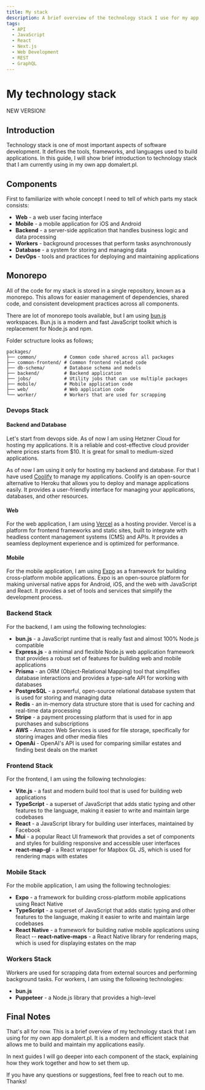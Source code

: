 ```yaml
---
title: My stack
description: A brief overview of the technology stack I use for my app domalert.pl, including web, mobile, backend, and devops components.
tags:
  - API
  - JavaScript
  - React
  - Next.js
  - Web Development
  - REST
  - GraphQL
---
```


# My technology stack

NEW VERSION!

## Introduction

Technology stack is one of most important aspects of software development. It defines the tools, frameworks, and languages used to build applications. In this guide, I will show brief introduction to technology stack that I am currently using in my own app domalert.pl.

## Components

First to familiarize with whole concept I need to tell of which parts my stack consists:

- **Web** - a web user facing interface
- **Mobile** - a mobile application for iOS and Android
- **Backend** - a server-side application that handles business logic and data processing
- **Workers** - background processes that perform tasks asynchronously
- **Database** - a system for storing and managing data
- **DevOps** - tools and practices for deploying and maintaining applications

## Monorepo

All of the code for my stack is stored in a single repository, known as a monorepo. This allows for easier management of dependencies, shared code, and consistent development practices across all components. 

There are lot of monorepo tools available, but I am using [bun.js](https://bun.com/) workspaces. Bun.js is a modern and fast JavaScript toolkit which is replacement for Node.js and npm.

Folder sctructure looks as follows;

```
packages/
├── common/          # Common code shared across all packages
├── common-frontend/ # Common frontend related code
├── db-schema/       # Database schema and models
├── backend/         # Backend application
├── jobs/            # Utility jobs that can use multiple packages
├── mobile/          # Mobile application code
├── web/             # Web application code
└── worker/          # Workers that are used for scrapping
```

### Devops Stack

#### Backend and Database

Let's start from devops side. As of now I am using Hetzner Cloud for hosting my applications. It is a reliable and cost-effective cloud provider where prices starts from $10. It is great for small to medium-sized applications.

As of now I am using it only for hosting my backend and database. For that I have used [Coolify](https://coolify.io/) to manage my applications. Coolify is an open-source alternative to Heroku that allows you to deploy and manage applications easily. It provides a user-friendly interface for managing your applications, databases, and other resources.

#### Web

For the web application, I am using [Vercel](https://vercel.com/) as a hosting provider. Vercel is a platform for frontend frameworks and static sites, built to integrate with headless content management systems (CMS) and APIs. It provides a seamless deployment experience and is optimized for performance.

#### Mobile

For the mobile application, I am using [Expo](https://expo.dev/) as a framework for building cross-platform mobile applications. Expo is an open-source platform for making universal native apps for Android, iOS, and the web with JavaScript and React. It provides a set of tools and services that simplify the development process.

### Backend Stack

For the backend, I am using the following technologies:
- **bun.js** - a JavaScript runtime that is really fast and almost 100% Node.js compatible
- **Express.js** - a minimal and flexible Node.js web application framework that provides a robust set of features for building web and mobile applications
- **Prisma** - an ORM (Object-Relational Mapping) tool that simplifies database interactions and provides a type-safe API for working with databases
- **PostgreSQL** - a powerful, open-source relational database system that is used for storing and managing data
- **Redis** - an in-memory data structure store that is used for caching and real-time data processing
- **Stripe** - a payment processing platform that is used for in app purchases and subscriptions
- **AWS** - Amazon Web Services is used for file storage, specifically for storing images and other media files
- **OpenAi** - OpenAI's API is used for comparing simillar estates and finding best deals on the market

### Frontend Stack

For the frontend, I am using the following technologies:
- **Vite.js** - a fast and modern build tool that is used for building web applications
- **TypeScript** - a superset of JavaScript that adds static typing and other features to the language, making it easier to write and maintain large codebases
- **React** - a JavaScript library for building user interfaces, maintained by Facebook
- **Mui** - a popular React UI framework that provides a set of components and styles for building responsive and accessible user interfaces
- **react-map-gl** - a React wrapper for Mapbox GL JS, which is used for rendering maps with estates

### Mobile Stack

For the mobile application, I am using the following technologies:
- **Expo** - a framework for building cross-platform mobile applications using React Native
- **TypeScript** - a superset of JavaScript that adds static typing and other features to the language, making it easier to write and maintain large codebases
- **React Native** - a framework for building native mobile applications using React
-- **react-native-maps** - a React Native library for rendering maps, which is used for displaying estates on the map

### Workers Stack

Workers are used for scrapping data from external sources and performing background tasks. For workers, I am using the following technologies:
- **bun.js**
- **Puppeteer** - a Node.js library that provides a high-level

## Final Notes

That's all for now. This is a brief overview of my technology stack that I am using for my own app domalert.pl. It is a modern and efficient stack that allows me to build and maintain my applications easily. 

In next guides I will go deeper into each component of the stack, explaining how they work together and how to set them up.

If you have any questions or suggestions, feel free to reach out to me. Thanks!


